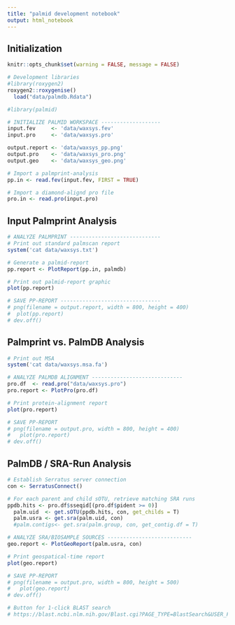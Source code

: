 ```yaml
---
title: "palmid development notebook"
output: html_notebook
---
```


## Initialization

```r
knitr::opts_chunk$set(warning = FALSE, message = FALSE) 
```

```r
# Development libraries
#library(roxygen2)
roxygen2::roxygenise()
  load("data/palmdb.Rdata")

#library(palmid)
```

```r
# INITIALIZE PALMID WORKSPACE -------------------
input.fev     <- 'data/waxsys.fev'
input.pro     <- 'data/waxsys.pro'

output.report <- 'data/waxsys_pp.png'
output.pro    <- 'data/waxsys_pro.png'
output.geo    <- 'data/waxsys_geo.png'

# Import a palmprint-analysis
pp.in <- read.fev(input.fev, FIRST = TRUE)

# Import a diamond-alignd pro file
pro.in <- read.pro(input.pro)
```

## Input Palmprint Analysis

```r
# ANALYZE PALMPRINT -----------------------------
# Print out standard palmscan report
system('cat data/waxsys.txt')

# Generate a palmid-report
pp.report <- PlotReport(pp.in, palmdb)
```

```r
# Print out palmid-report graphic
plot(pp.report)

# SAVE PP-REPORT --------------------------------
# png(filename = output.report, width = 800, height = 400)
#  plot(pp.report)
# dev.off()
```

## Palmprint vs. PalmDB Analysis

```r
# Print out MSA
system('cat data/waxsys.msa.fa')

# ANALYZE PALMDB ALIGNMENT -----------------------------
pro.df  <- read.pro("data/waxsys.pro")
pro.report <- PlotPro(pro.df)
```

```r
# Print protein-alignment report
plot(pro.report)

# SAVE PP-REPORT 
# png(filename = output.pro, width = 800, height = 400)
#   plot(pro.report)
# dev.off()
```

## PalmDB / SRA-Run Analysis

```r
# Establish Serratus server connection
con <- SerratusConnect()

# For each parent and child sOTU, retrieve matching SRA runs
ppdb.hits <- pro.df$sseqid[(pro.df$pident >= 0)]
  palm.uid  <- get.sOTU(ppdb.hits, con, get_childs = T)
  palm.usra <- get.sra(palm.uid, con)
  #palm.contigs<- get.sra(palm.group, con, get_contig.df = T)

# ANALYZE SRA/BIOSAMPLE SOURCES ---------------------------
geo.report <- PlotGeoReport(palm.usra, con)
```

```r
# Print geospatical-time report
plot(geo.report)

# SAVE PP-REPORT 
# png(filename = output.pro, width = 800, height = 500)
#   plot(geo.report)
# dev.off()
```

```r
# Button for 1-click BLAST search
# https://blast.ncbi.nlm.nih.gov/Blast.cgi?PAGE_TYPE=BlastSearch&USER_FORMAT_DEFAULTS=on&SET_SAVED_SEARCH=true&PAGE=Proteins&PROGRAM=blastp&QUERY=FQGDIAGWDTRVSEYELQNEQRICEERAESEDHRRKIRTIYECYRSPIIRVQDADGNLMWLHGRGQRMSGTIVTYAMNTITNAIIQQAVSKDLGNTYGRENRLISGDDCLV&JOB_TITLE=SRR9968562_waxsystermes_virus_microassembly&GAPCOSTS=11%201&DATABASE=nr&BLAST_PROGRAMS=blastp&MAX_NUM_SEQ=100&SHORT_QUERY_ADJUST=on&EXPECT=0.05&WORD_SIZE=6&MATRIX_NAME=BLOSUM62&COMPOSITION_BASED_STATISTICS=2&EQ_MENU=Enter%20organism%20name%20or%20id--completions%20will%20be%20suggested&PROG_DEFAULTS=on&SHOW_OVERVIEW=on&SHOW_LINKOUT=on&ALIGNMENT_VIEW=Pairwise&MASK_CHAR=2&MASK_COLOR=1&GET_SEQUENCE=on&NEW_VIEW=on&NUM_OVERVIEW=100&DESCRIPTIONS=100&ALIGNMENTS=100&FORMAT_OBJECT=Alignment&FORMAT_TYPE=HTML

```
